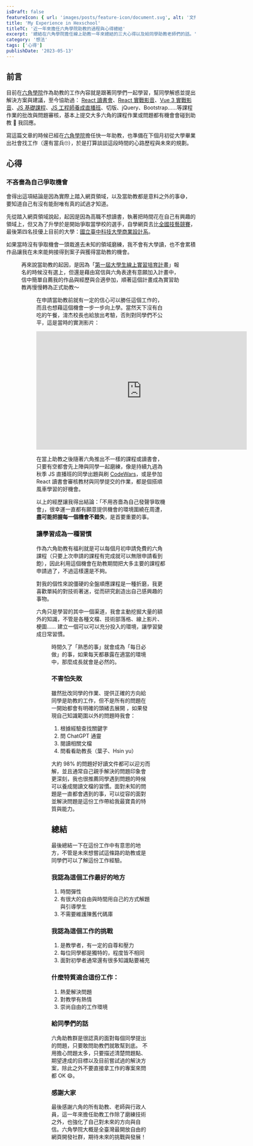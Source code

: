 ```yaml
---
isDraft: false
featureIcon: { url: 'images/posts/feature-icon/document.svg', alt: '文件符號' }
title: 'My Experience in Hexschool'
titleTC: '近一年來擔任六角學院助教的過程與心得總結'
excerpt: '總結在六角學院擔任線上助教一年來總結的三大心得以及給同學助教老師們的話。'
category: '想法'
tags: ['心得']
publishDate: '2023-05-13'
---
```


## 前言

目前在[六角學院](https://www.hexschool.com/)作為助教的工作內容就是跟著同學們一起學習，幫同學解惑並提出解決方案與建議，至今協助過： [React 讀書會](https://www.hexschool.com/2022/06/27/2022-06-27-react-study-circle/)、[React 實戰影音](https://www.hexschool.com/courses/react.html#recommend)、[Vue 3 實戰影音](https://www.hexschool.com/vue/)、[JS 基礎課程](https://www.hexschool.com/courses/javascript.html)、[JS 工程師養成直播班](https://www.hexschool.com/courses/js-training.html)、切版、jQuery、Bootstrap……等課程作業的批改與問題審核，基本上提交大多六角的課程作業或問題都有機會會碰到助教 🍙 我回應。

寫這篇文章的時候已經在[六角學院](https://www.hexschool.com/)擔任快一年助教，也準備在下個月初從大學畢業出社會找工作（還有當兵🙄），於是打算談談這段時間的心路歷程與未來的規劃。

## 心得

### 不吝嗇為自己爭取機會

會得出這項結論是因為實際上踏入網頁領域，以及當助教都是意料之外的事😅，要知道自己有沒有能耐唯有真的試過才知道。

先從踏入網頁領域說起，起因是因為高職不想讀書，執著把時間花在自己有興趣的領域上，但又為了升學於是開始爭取當學校的選手，自學網頁去比[全國技藝競賽](https://sci.me.ntnu.edu.tw/)，最後第四名技優上目前的大學：[國立臺中科技大學商業設計系](https://cd.nutc.edu.tw/)。

如果當時沒有爭取機會一頭栽進去未知的領域磨練，我不會有大學讀，也不會累積作品讓我在未來能夠接得到案子與獲得當助教的機會。

<Figure loading="lazy" width="1200" height="900" src="images/posts/my-experience-in-hexschool/works.webp" alt="2019 技優作品集內容片段" title="2019 技優作品集內容片段" />

再來說當助教的起因，是因為「[第一屆大學生線上實習培育計畫](https://hexschool.kktix.cc/events/practice-online-1)」報名的時候沒有選上，但還是藉由寫信與六角表達有意願加入計畫中，信中簡單自薦我的作品與經歷與合適參加，順著這個計畫成為實習助教再慢慢轉為正式助教～
<Figure loading="lazy" width="800" height="692" src="images/posts/my-experience-in-hexschool/email.webp" alt="當助教前 2019 的技優作品集" title="與六角毛遂自薦" />

在申請當助教前就有一定的信心可以勝任這個工作的，而且也想藉這個機會一步一步向上學。當然天下沒有白吃的午餐，淯杰校長也給放出考驗，否則對同學們不公平，這是當時的實測影片：

<iframe loading="lazy" width="560" height="315" src="https://www.youtube.com/embed/ZZ68i5vle-A" title="YouTube video player" frameborder="0" allow="accelerometer; autoplay; clipboard-write; encrypted-media; gyroscope; picture-in-picture; web-share" allowfullscreen></iframe>

在當上助教之後隨著六角推出不一樣的課程或讀書會，只要有空都會先上陣與同學一起磨練，像是持續九週為秋季 JS 直播班的同學出題與刷 [CodeWars](https://www.codewars.com/)，或是參加 React 讀書會審核教材與同學提交的作業，都是個搭順風車學習的好機會。

以上的經歷讓我得出結論：「不用吝嗇為自己發聲爭取機會」，很幸運一直都有願意提供機會的環境圍繞在周遭，**盡可能把握每一個機會不錯失**，是首要重要的事。

### 讓學習成為一種習慣

作為六角助教有福利就是可以每個月初申請免費的六角課程（只要上次申請的課程有完成就可以無限申請看到飽），因此利用這個機會在助教期間把大多主要的課程都申請過了，不過這樣還是不夠。

對我的個性來說僵硬的全盤順應課程是一種折磨，我更喜歡單純的對技術著迷，從而研究創造出自己感興趣的事物。

六角只是學習的其中一個渠道，我會主動挖掘大量的額外的知識，不管是各種文檔、技術部落格、線上影片、梗圖…… 建立一個可以可以充分投入的環境，讓學習變成日常習慣。


<Figure loading="lazy" width="800" height="692" src="images/posts/my-experience-in-hexschool/youtube-sub.webp" alt="我在 YouTube 上訂閱過的程式頻道" title="我在 YouTube 上訂閱過的程式頻道" />

時間久了「熟悉的事」就會成為「每日必做」的事，如果每天都暴露在適當的環境中，那麼成長就會是必然的。

### 不害怕失敗

雖然批改同學的作業、提供正確的方向給同學是助教的工作，但不是所有的問題在一開始都會有明確的頭緒去展開
，如果發現自己知識範圍以外的問題時我會：

1. 根據經驗查找關鍵字
2. 問 ChatGPT 通靈
3. 閱讀相關文檔
4. 問看看助教長（葉子、Hsin yu）

大約 98% 的問題好好讀文件都可以迎刃而解，並且通常自己親手解決的問題印象會更深刻，我也很推薦同學遇到問題的時候可以養成閱讀文檔的習慣。面對未知的問題是一直都會遇到的事，可以從容的面對並解決問題是這份工作帶給我最寶貴的特質與能力。

## 總結

最後總結一下在這份工作中有意思的地方，不管是未來想嘗試這條路的助教或是同學們可以了解這份工作經驗。

### 我認為這個工作最好的地方

1. 時間彈性
2. 有很大的自由與時間用自己的方式解題與引導學生
3. 不需要維護陳舊代碼庫

### 我認為這個工作的挑戰

1. 是教學者，有一定的自尊和壓力
2. 每位同學都是獨特的，程度皆不相同
3. 面對初學者通常還有很多知識點要補充

### 什麼特質適合這份工作：

1. 熱愛解決問題
2. 對教學有熱情
3. 崇尚自由的工作環境

### 給同學們的話
六角助教群是很認真的面對每個同學提出的問題，只要敢問助教們就敢幫到底。
不用擔心問題太多，只要描述清楚問題點、期望達成的目標以及目前嘗試過的解決方案，除此之外不要直接拿工作的專案來問都 OK 😄。


### 感謝大家

最後感謝六角的所有助教、老師與行政人員，這一年來擔任助教工作除了磨練技術之外，也強化了自己對未來的方向與自信。六角學院大概是全臺灣最開放自由的網頁開發社群，期待未來的挑戰與發展！
